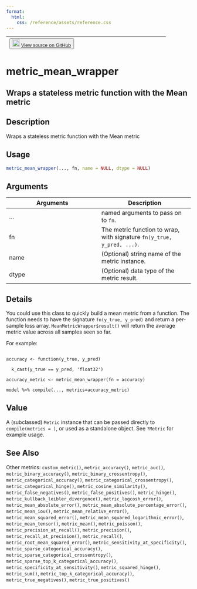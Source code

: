 ```yaml
---
format:
  html:
    css: /reference/assets/reference.css
---
```


| <button class="button"> ![](/reference/assets/GitHub-Mark-32px.png){width="20"} [View source on GitHub](https://github.com/rstudio/keras//blob/main/R/metrics.R#L1051) </button> |
|:------------------------------:|:--------------------------------------:|

# metric_mean_wrapper

## Wraps a stateless metric function with the Mean metric

## Description
Wraps a stateless metric function with the Mean metric 


## Usage
```r
metric_mean_wrapper(..., fn, name = NULL, dtype = NULL) 
```

## Arguments
|Arguments|Description|
|---|---|
| ... | named arguments to pass on to `fn`. |
| fn | The metric function to wrap, with signature `fn(y_true, y_pred, ...)`. |
| name | (Optional) string name of the metric instance. |
| dtype | (Optional) data type of the metric result. |

## Details

You could use this class to quickly build a mean metric from a function. The function needs to have the signature `fn(y_true, y_pred)` and return a per-sample loss array. `MeanMetricWrapper$result()` will return the average metric value across all samples seen so far. 

For example: 

```

accuracy <- function(y_true, y_pred) 

  k_cast(y_true == y_pred, 'float32') 

accuracy_metric <- metric_mean_wrapper(fn = accuracy) 

model %>% compile(..., metrics=accuracy_metric) 

```


## Value
A (subclassed) `Metric` instance that can be passed directly to `compile(metrics = )`, or used as a standalone object. See `?Metric` for example usage. 



## See Also
Other metrics:  `custom_metric()`, `metric_accuracy()`, `metric_auc()`, `metric_binary_accuracy()`, `metric_binary_crossentropy()`, `metric_categorical_accuracy()`, `metric_categorical_crossentropy()`, `metric_categorical_hinge()`, `metric_cosine_similarity()`, `metric_false_negatives()`, `metric_false_positives()`, `metric_hinge()`, `metric_kullback_leibler_divergence()`, `metric_logcosh_error()`, `metric_mean_absolute_error()`, `metric_mean_absolute_percentage_error()`, `metric_mean_iou()`, `metric_mean_relative_error()`, `metric_mean_squared_error()`, `metric_mean_squared_logarithmic_error()`, `metric_mean_tensor()`, `metric_mean()`, `metric_poisson()`, `metric_precision_at_recall()`, `metric_precision()`, `metric_recall_at_precision()`, `metric_recall()`, `metric_root_mean_squared_error()`, `metric_sensitivity_at_specificity()`, `metric_sparse_categorical_accuracy()`, `metric_sparse_categorical_crossentropy()`, `metric_sparse_top_k_categorical_accuracy()`, `metric_specificity_at_sensitivity()`, `metric_squared_hinge()`, `metric_sum()`, `metric_top_k_categorical_accuracy()`, `metric_true_negatives()`, `metric_true_positives()`

